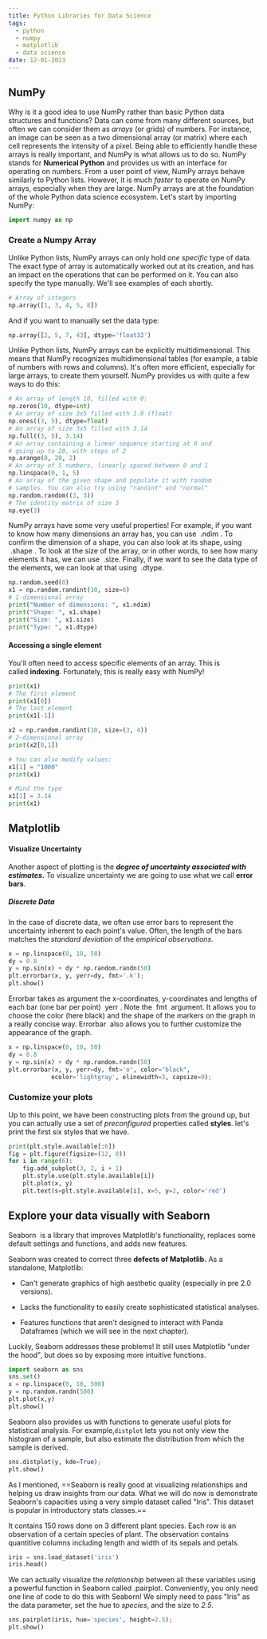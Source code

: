 ```yaml
---
title: Python Libraries for Data Science 
tags:
  - python
  - numpy
  - matplotlib
  - data science
date: 12-01-2023
---
```


## NumPy
Why is it a good idea to use NumPy rather than basic Python data structures and functions?
Data can come from many different sources, but often we can consider them as _arrays_ (or grids) of numbers. For instance, an image can be seen as a two dimensional array (or matrix) where each cell represents the intensity of a pixel. Being able to efficiently handle these arrays is really important, and NumPy is what allows us to do so.
NumPy stands for **Numerical Python** and provides us with an interface for operating on numbers. From a user point of view, NumPy arrays behave similarly to Python lists. However, it is much _faster_ to operate on NumPy arrays, especially when they are large. NumPy arrays are at the foundation of the whole Python data science ecosystem.
Let's start by importing NumPy:

```python
import numpy as np
```
### Create a Numpy Array
Unlike Python lists, NumPy arrays can only hold _one specific_ type of data. The exact type of array is automatically worked out at its creation, and has an impact on the operations that can be performed on it. You can also specify the type manually. We'll see examples of each shortly.

```python
# Array of integers
np.array([1, 3, 4, 5, 8])
```
And if you want to manually set the data type:

```python
np.array([2, 5, 7, 43], dtype='float32')
```
Unlike Python lists, NumPy arrays can be explicitly multidimensional. This means that NumPy recognizes multidimensional tables (for example, a table of numbers with rows and columns).
It's often more efficient, especially for large arrays, to create them yourself. NumPy provides us with quite a few ways to do this:

```python
# An array of length 10, filled with 0:
np.zeros(10, dtype=int)
# An array of size 3x5 filled with 1.0 (float)
np.ones((3, 5), dtype=float)
# An array of size 3x5 filled with 3.14
np.full((3, 5), 3.14)
# An array containing a linear sequence starting at 0 and 
# going up to 20, with steps of 2
np.arange(0, 20, 2)
# An array of 5 numbers, linearly spaced between 0 and 1
np.linspace(0, 1, 5)
# An array of the given shape and populate it with random
# samples. You can also try using "randint" and "normal"
np.random.random((3, 3))
# The identity matrix of size 3
np.eye(3)
```
NumPy arrays have some very useful properties! For example, if you want to know how many dimensions an array has, you can use  .ndim . To confirm the dimension of a shape, you can also look at its shape, using  .shape . To look at the size of the array, or in other words, to see how many elements it has, we can use  .size. Finally, if we want to see the data type of the elements, we can look at that using  .dtype.

```python
np.random.seed(0)
x1 = np.random.randint(10, size=6)  
# 1-dimensional array
print("Number of dimensions: ", x1.ndim)
print("Shape: ", x1.shape)
print("Size: ", x1.size)
print("Type: ", x1.dtype)
```
#### Accessing a single element

You'll often need to access specific elements of an array. This is called **indexing**. Fortunately, this is really easy with NumPy!

```python
print(x1)
# The first element
print(x1[0])
# The last element
print(x1[-1])

x2 = np.random.randint(10, size=(3, 4))  
# 2-dimensional array
print(x2[0,1])

# You can also modify values:
x1[1] = "1000"
print(x1)

# Mind the type 
x1[1] = 3.14
print(x1)
```

## Matplotlib

#### Visualize Uncertainty
Another aspect of plotting is the **_degree of uncertainty associated with estimates_.**
To visualize uncertainty we are going to use what we call **error bars**.

##### Discrete Data
In the case of discrete data, we often use error bars to represent the uncertainty inherent to each point's value. Often, the length of the bars matches the _standard deviation_ of the _empirical observations_.

```python
x = np.linspace(0, 10, 50)
dy = 0.8
y = np.sin(x) + dy * np.random.randn(50)
plt.errorbar(x, y, yerr=dy, fmt='.k');
plt.show()
```

Errorbar takes as argument the x-coordinates, y-coordinates and lengths of each bar (one bar per point)  yerr . Note the  fmt  argument. It allows you to choose the color (here black) and the shape of the markers on the graph in a really concise way. Errorbar  also allows you to further customize the appearance of the graph.

```python
x = np.linspace(0, 10, 50)
dy = 0.8
y = np.sin(x) + dy * np.random.randn(50)
plt.errorbar(x, y, yerr=dy, fmt='o', color="black",
			ecolor='lightgray', elinewidth=3, capsize=0);
```

### Customize your plots
Up to this point, we have been constructing plots from the ground up, but you can actually use a set of _preconfigured_ properties called **styles**.
let's print the first six styles that we have.

```python
print(plt.style.available[:6])
fig = plt.figure(figsize=(12, 8))
for i in range(6):
    fig.add_subplot(3, 2, i + 1)
    plt.style.use(plt.style.available[i])
    plt.plot(x, y)
    plt.text(s=plt.style.available[i], x=5, y=2, color='red')
```

## Explore your data visually with Seaborn
Seaborn  is a library that improves Matplotlib's functionality, replaces some default settings and functions, and adds new features.

Seaborn was created to correct three **defects of Matplotlib.** As a standalone, Matplotlib:

-   Can't generate graphics of high aesthetic quality (especially in pre 2.0 versions).
    
-   Lacks the functionality to easily create sophisticated statistical analyses.
    
-   Features functions that aren't designed to interact with Panda Dataframes (which we will see in the next chapter).
    

Luckily, Seaborn addresses these problems! It still uses Matplotlib "under the hood", but does so by exposing more intuitive functions.

```python
import seaborn as sns
sns.set()
x = np.linspace(0, 10, 500)
y = np.random.randn(500)
plt.plot(x,y)
plt.show()
```
Seaborn also provides us with functions to generate useful plots for statistical analysis. For example,`distplot` lets you not only view the histogram of a sample, but also estimate the distribution from which the sample is derived.

```python
sns.distplot(y, kde=True);
plt.show()
```

As I mentioned, ==Seaborn is really good at visualizing relationships and helping us draw insights from our data. What we will do now is demonstrate Seaborn's capacities using a very simple dataset called "Iris". This dataset is popular in introductory stats classes.==

It contains 150 rows done on 3 different plant species. Each row is an observation of a certain species of plant. The observation contains quantitive columns including length and width of its sepals and petals.

```python
iris = sns.load_dataset('iris')
iris.head()
```
We can actually visualize the _relationship_ between all these variables using a powerful function in Seaborn called .pairplot.
Conveniently, you only need one line of code to do this with Seaborn! We simply need to pass "Iris" as the data parameter, set the hue to _species_, and the size to _2.5_.

```python
sns.pairplot(iris, hue='species', height=2.5);
plt.show()
```

